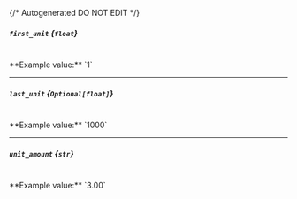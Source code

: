 {/* Autogenerated DO NOT EDIT  */}
##### `first_unit` *{`float`}*
<br/>
**Example value:** `1`

---
##### `last_unit` *{`Optional[float]`}*
<br/>
**Example value:** `1000`

---
##### `unit_amount` *{`str`}*
<br/>
**Example value:** `3.00`

